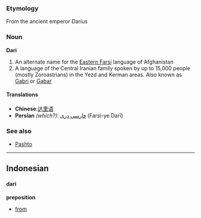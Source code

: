 ===Etymology===
From the ancient emperor Darius
===Noun===
'''Dari'''
#An alternate name for the [[Eastern Farsi]] language of Afghanistan
#A language of the Central Iranian family spoken by up to 15,000 people (mostly Zoroastrians) in the Yezd and Kerman areas.  Also known as [[Gabri]] or [[Gabar]]

====Translations====
*'''Chinese''':[[达里语]]
*'''Persian''' ''(which?)'': [[فارسي دری]] (Farsi-ye Darī)

===See also===
*[[Pashto]]

----

==Indonesian==
====dari====
'''preposition'''
* [[from]]